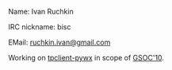Name: Ivan Ruchkin

IRC nickname: bisc

EMail: [mailto:ruchkin.ivan@gmail.com ruchkin.ivan@gmail.com]

Working on [[tpclient-pywx|tpclient-pywx]] in scope of [[Google Summer of Code/Proposals2010/bisc proposal | GSOC'10]].
